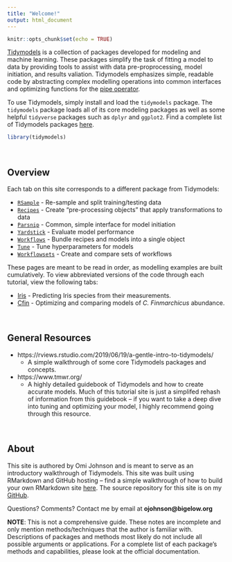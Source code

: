 ```yaml
---
title: "Welcome!"
output: html_document
---
```


```r
knitr::opts_chunk$set(echo = TRUE)
```

[Tidymodels](https://www.tidymodels.org/) is a collection of packages developed for modeling and machine learning. These packages simplify the task of fitting a model to data by providing tools to assist with data pre-proprocessing, model initiation, and results valiation. Tidymodels emphasizes simple, readable code by abstracting complex modelling operations into common interfaces and optimizing functions for the [pipe operator](https://towardsdatascience.com/an-introduction-to-the-pipe-in-r-823090760d64).

To use Tidymodels, simply install and load the `tidymodels` package. The `tidymodels` package loads all of its core modeling packages as well as some helpful `tidyverse` packages such as `dplyr` and `ggplot2`. Find a complete list of Tidymodels packages [here](https://www.tidymodels.org/packages/).  

```r
library(tidymodels)
```

<br>

## Overview ##

Each tab on this site corresponds to a different package from Tidymodels: 

* [`RSample`](RSample.html) - Re-sample and split training/testing data
* [`Recipes`](Recipes.html) - Create "pre-processing objects" that apply transformations to data 
* [`Parsnip`](Parsnip.html) - Common, simple interface for model initiation
* [`Yardstick`](Yardstick.html) - Evaluate model performance
* [`Workflows`](Workflows.html) - Bundle recipes and models into a single object
* [`Tune`](Tune.html) - Tune hyperparameters for models 
* [`Workflowsets`](WorkflowSets.html) - Create and compare sets of workflows

These pages are meant to be read in order, as modelling examples are built cumulatively. To view abbreviated versions of the code through each tutorial, view the following tabs: 

* [Iris](Iris.html) - Predicting Iris species from their measurements.
* [Cfin](Cfin.html) - Optimizing and comparing models of *C. Finmarchicus* abundance. 

<br>

## General Resources ##

* https://rviews.rstudio.com/2019/06/19/a-gentle-intro-to-tidymodels/ 
  * A simple walkthrough of some core Tidymodels packages and concepts. 
* https://www.tmwr.org/
  * A highly detailed guidebook of Tidymodels and how to create accurate models. Much of this tutorial site is just a simplifed rehash of information from this guidebook -- if you want to take a deep dive into tuning and optimizing your model, I highly recommend going through this resource. 
  
<br>
  
## About ##

This site is authored by Omi Johnson and is meant to serve as an introductory walkthrough of Tidymodels. This site was built using RMarkdown and GitHub hosting -- find a simple walkthrough of how to build your own RMarkdown site [here](https://psyteachr.github.io/hack-your-data/rmarkdown_2.html). The source repository for this site is on my [GitHub](https://github.com/oj713/tidymodels).

Questions? Comments? Contact me by email at **ojohnson@bigelow.org**

**NOTE**: This is not a comprehensive guide. These notes are incomplete and only mention methods/techniques that the author is familiar with. Descriptions of packages and methods most likely do not include all possible arguments or applications. For a complete list of each package's methods and capabilities, please look at the official documentation. 